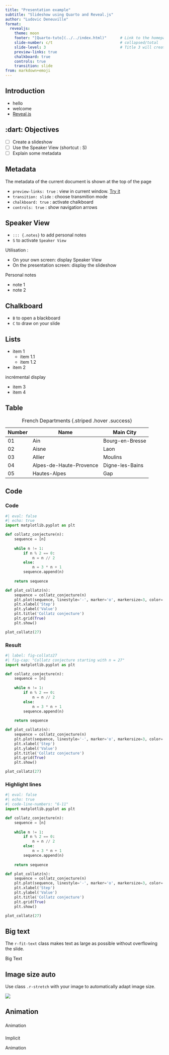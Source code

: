 ```yaml
---
title: "Presentation example"
subtitle: "Slideshow using Quarto and Reveal.js"
author: "Ludovic Deneuville"
format:
  revealjs:
    theme: moon
    footer: "[Quarto-tuto](../../index.html)"      # Link to the homepage
    slide-number: c/t                              # collapsed/total
    slide-level: 3                                 # Title 3 will create a new slide
    preview-links: true
    chalkboard: true
    controls: true
    transition: slide
from: markdown+emoji
---
```


## Introduction

- hello
- welcome
- [Reveal.js](https://quarto.org/docs/presentations/revealjs/)


## :dart: Objectives

- [ ] Create a slideshow
- [ ] Use the Speaker View (shortcut : S)
- [ ] Explain some metadata


## Metadata

The metadata of the current document is shown at the top of the page

- `preview-links: true` : view in current window. [Try it](https://quarto.org/docs/presentations/revealjs/)
- `transition: slide` : choose transmition mode
- `chalkboard: true` : activate chalkboard
- `controls: true` : show navigation arrows


## Speaker View

- `::: {.notes}` to add personal notes
- `S` to activate `Speaker View`

Utilisation :

- On your own screen: display Speaker View
- On the presentation screen: display the slideshow

::: {.notes}
Personal notes

- note 1
- note 2
:::


## Chalkboard

* `B` to open a blackboard
* `C` to draw on your slide


## Lists

- item 1
  - item 1.1
  - item 1.2
- item 2

incrémental display

::: incremental
- item 3
- item 4
:::


## Table

| Number | Name                    | Main City          |
| ------ | ----------------------- | ------------------ |
| 01     | Ain                     | Bourg-en-Bresse    |
| 02     | Aisne                   | Laon               |
| 03     | Allier                  | Moulins            |
| 04     | Alpes-de-Haute-Provence | Digne-les-Bains    |
| 05     | Hautes-Alpes            | Gap                |

: French Departments {.striped .hover .success}


## Code{.smaller}

::: {.panel-tabset .nav-pills}

### Code

```python
#| eval: false
#| echo: true
import matplotlib.pyplot as plt

def collatz_conjecture(n):
    sequence = [n]
    
    while n != 1:
        if n % 2 == 0:
            n = n // 2
        else:
            n = 3 * n + 1
        sequence.append(n)
    
    return sequence

def plot_collatz(n):
    sequence = collatz_conjecture(n)
    plt.plot(sequence, linestyle='-', marker='o', markersize=3, color='darkcyan')
    plt.xlabel('Step')
    plt.ylabel('Value')
    plt.title('Collatz conjecture')
    plt.grid(True)
    plt.show()

plot_collatz(27)
```


### Result

```python
#| label: fig-collatz27
#| fig-cap: "Collatz conjecture starting with n = 27"
import matplotlib.pyplot as plt

def collatz_conjecture(n):
    sequence = [n]
    
    while n != 1:
        if n % 2 == 0:
            n = n // 2
        else:
            n = 3 * n + 1
        sequence.append(n)
    
    return sequence

def plot_collatz(n):
    sequence = collatz_conjecture(n)
    plt.plot(sequence, linestyle='-', marker='o', markersize=3, color='darkcyan')
    plt.xlabel('Step')
    plt.ylabel('Value')
    plt.title('Collatz conjecture')
    plt.grid(True)
    plt.show()

plot_collatz(27)
```

### Highlight lines

```python
#| eval: false
#| echo: true
#| code-line-numbers: "6-11"
import matplotlib.pyplot as plt

def collatz_conjecture(n):
    sequence = [n]
    
    while n != 1:
        if n % 2 == 0:
            n = n // 2
        else:
            n = 3 * n + 1
        sequence.append(n)
    
    return sequence

def plot_collatz(n):
    sequence = collatz_conjecture(n)
    plt.plot(sequence, linestyle='-', marker='o', markersize=3, color='darkcyan')
    plt.xlabel('Step')
    plt.ylabel('Value')
    plt.title('Collatz conjecture')
    plt.grid(True)
    plt.show()

plot_collatz(27)
```

:::

## Big text

The `r-fit-text` class makes text as large as possible without overflowing the slide.

::: {.r-fit-text}
Big Text
:::


## Image size auto

Use class `.r-stretch` with your image to automatically adapt image size.

![](img/stones.jpg){.r-stretch}


## Animation

### {auto-animate=true}

Animation

### {auto-animate=true}

Implicit

Animation